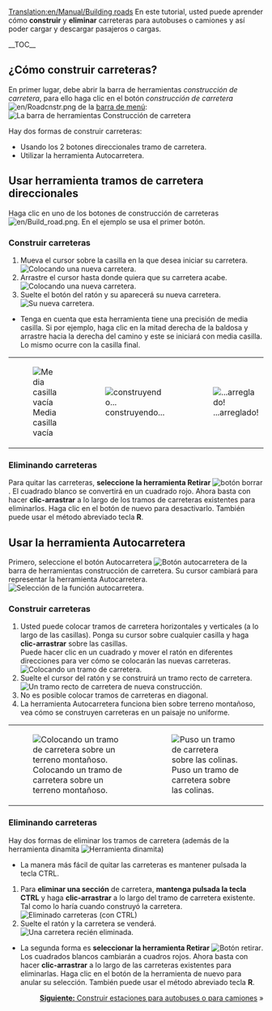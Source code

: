 [[Translation:en/Manual/Building roads]]
{{es/Tutorial}}
<!-- for search bot mainly -->
En este tutorial, usted puede aprender cómo '''construir''' y '''eliminar''' carreteras para autobuses o camiones y así poder cargar y descargar pasajeros o cargas.

__TOC__
==¿Cómo construir carreteras?==
En primer lugar, debe abrir la barra de herramientas ''construcción de carretera'', para ello haga clic en el botón ''construcción de carretera'' [[File:en/Roadcnstr.png]] de la [[es/Manual/Interfaz del juego#La barra de menú|barra de menú]]:
[[File:es/Road construction.png|none|frame|La barra de herramientas Construcción de carretera]]

Hay dos formas de construir carreteras:
* Usando los 2 botones direccionales tramo de carretera.
* Utilizar la herramienta Autocarretera.

==Usar herramienta tramos de carretera direccionales==
Haga clic en uno de los botones de construcción de carreteras [[File:en/Build road.png]]. En el ejemplo se usa el primer botón.

===Construir carreteras===
# Mueva el cursor sobre la casilla en la que desea iniciar su carretera.<br/>[[File:es/build roads01.png|none|frame|Colocando una nueva carretera.]]
# Arrastre el cursor hasta donde quiera que su carretera acabe.<br/>[[File:es/build roads02.png|none|frame|Colocando una nueva carretera.]]
# Suelte el botón del ratón y su aparecerá su nueva carretera.<br/>[[File:es/build roads03.png|none|frame|Su nueva carretera.]]

* Tenga en cuenta que esta herramienta tiene una precisión de media casilla. Si por ejemplo, haga clic en la mitad derecha de la baldosa y arrastre hacia la derecha del camino y este se iniciará con media casilla. Lo mismo ocurre con la casilla final.
{|
|[[File:en/build roads04.png|none|frame|Media casilla vacía]]
|[[File:en/build roads05.png|none|frame|construyendo...]]
|[[File:en/build roads06.png|none|frame|...arreglado!]]
|}
===Eliminando carreteras===
Para quitar las carreteras, '''seleccione la herramienta Retirar''' [[File:zh/Toggle clear active.png|botón borrar]]. El cuadrado blanco se convertirá en un cuadrado rojo. Ahora basta con hacer '''clic-arrastrar''' a lo largo de los tramos de carreteras existentes para eliminarlos. Haga clic en el botón de nuevo para desactivarlo. También puede usar el método abreviado tecla '''R'''.

==Usar la herramienta Autocarretera==
Primero, seleccione el botón Autocarretera [[File:en/Autoroad.png|Botón autocarretera]] de la barra de herramientas construcción de carretera. Su cursor cambiará para representar la herramienta Autocarretera.
[[File:es/AutoroadTut1.png|none|frame|Selección de la función autocarretera.]]
===Construir carreteras===
#Usted puede colocar tramos de carretera horizontales y verticales (a lo largo de las casillas). Ponga su cursor sobre cualquier casilla y haga '''clic-arrastrar''' sobre las casillas.<br/>Puede hacer clic en un cuadrado y mover el ratón en diferentes direcciones para ver cómo se colocarán las nuevas carreteras.<br/>[[File:en/AutoroadTut2.png|none|frame|Colocando un tramo de carretera.]]
#Suelte el cursor del ratón y se construirá un tramo recto de carretera.<br/>[[File:en/AutoroadTut3.png|none|frame|Un tramo recto de carretera de nueva construcción.]]
#No es posible colocar tramos de carreteras en diagonal.
#La herramienta Autocarretera funciona bien sobre terreno montañoso, vea cómo se construyen carreteras en un paisaje no uniforme.
{|
| [[File:en/AutoroadTut5.png|none|frame|Colocando un tramo de carretera sobre un terreno montañoso.]]
| [[File:en/AutoroadTut6.png|none|frame|Puso un tramo de carretera sobre las colinas.]]
|}
===Eliminando carreteras===
Hay dos formas de eliminar los tramos de carretera (además de la herramienta dinamita [[File:en/Clear title.png|Herramienta dinamita]])

* La manera más fácil de quitar las carreteras es mantener pulsada la tecla CTRL.

# Para '''eliminar una sección''' de carretera, '''mantenga pulsada la tecla CTRL''' y haga '''clic-arrastrar''' a lo largo del tramo de carretera existente. Tal como lo haría cuando construyó la carretera.<br/>[[File:en/AutoroadTut7.png|none|frame|Eliminado carreteras (con CTRL)]]
# Suelte el ratón y la carretera se venderá.<br/>[[File:en/AutoroadTut8.png|none|frame|Una carretera recién eliminada.]]

* La segunda forma es '''seleccionar la herramienta Retirar''' [[File:zh/Toggle clear active.png|Botón retirar]]. Los cuadrados blancos cambiarán a cuadros rojos. Ahora basta con hacer '''clic-arrastrar''' a lo largo de las carreteras existentes para eliminarlas. Haga clic en el botón de la herramienta de nuevo para anular su selección. También puede usar el método abreviado tecla '''R'''.

<span style="float: right">[[es/Manual/Construir estaciones para autobuses o para camiones|'''Siguiente:''' Construir estaciones para autobuses o para camiones]] &raquo;</span>